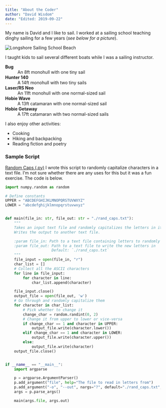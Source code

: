 ```yaml
---
title: "About the Coder"
author: "David Wisdom"
date: "Edited: 2019-09-22"
---
```

My name is David and I like to sail. I worked at a sailing school teaching dinghy sailing for a few years (*see below for a picture*).

![](https://danwoog.files.wordpress.com/2017/07/pic-longshore-sailing-school-amy-saperstein1.jpg 'Longshore Sailing School Beach')

I taught kids to sail several different boats while I was a sailing instructor.

**Bug**
:    An 8ft monohull with one tiny sail

**Hunter 140**
:    A 14ft monohull with two tiny sails

**Laser/RS Neo**
:    An 11ft monohull with one normal-sized sail

**Hobie Wave**
:    A 13ft catamaran with one normal-sized sail

**Hobie Getaway**
:    A 17ft catamaran with two normal-sized sails  

I also enjoy other activities:

* Cooking
* Hiking and backpacking
* Reading fiction and poetry


### Sample Script
[Random Caps (.py)](scripts/random_caps.py)
I wrote this script to randomly capitalize characters in a text file. I'm not
sure whether there are any uses for this but it was a fun exercise. The code
is below.

```python
import numpy.random as random

# Define constants
UPPER = "ABCDEFGHIJKLMNOPQRSTUVWXYZ"
LOWER = "abcdefghijklmnopqrstuvwxyz"


def main(file_in: str, file_out: str = "./rand_caps.txt"):
    """
    Takes an input text file and randomly capitalizes the letters in it.
    Writes the output to another text file.

    :param file_in: Path to a text file containing letters to randomly capitalize
    :param file_out: Path to a text file to write the new letters in
                     Default: `./rand_caps.txt`
    """
    file_input = open(file_in, "r")
    char_list = []
    # Collect all the ASCII characters
    for line in file_input:
        for character in line:
            char_list.append(character)

    file_input.close()
    output_file = open(file_out, 'w')
    # Go through and randomly capitalize them
    for character in char_list:
        # Pick whether to change it
        change_char = random.randint(0, 2)
        # Change it from upper to lower or vice-versa
        if change_char == 1 and character in UPPER:
            output_file.write(character.lower())
        elif change_char == 1 and character in LOWER:
            output_file.write(character.upper())
        else:
            output_file.write(character)
    output_file.close()


if __name__ == "__main__":
    import argparse

    p = argparse.ArgumentParser()
    p.add_argument("file", help="The file to read in letters from")
    p.add_argument("-o", "--out", nargs="?", default="./rand_caps.txt", help="Path to a file to hold the output")
    args = p.parse_args()

    main(args.file, args.out)
```
